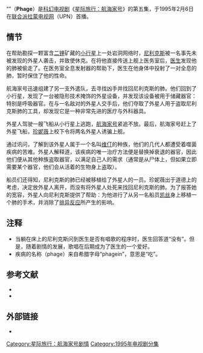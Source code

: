 {{noteTA
|G1=StarTrek
}}
{{Pathnav|星际旅行|星际旅行：航海家号每集列表}}
{{星际旅行剧集信息框
|zh_name= 噬菌之谜
|en_name = Phage
|image = [[File:ST-VOY_Phage.jpg|270px]]<br />尼利克斯被袭击了
|series = 星际旅行：航海家号
|Season = 1
|ep_num = 5
|prod_num = 105
|date = 1995年2月6日
|writer = [[斯凯·登特|斯凯·登特]] <br /> [[布兰农·布拉加|布兰农·布拉加]]
|director = [[温里希·科尔贝|温里希·科尔贝]]
|guest = [[卡利·弗雷德里克森|卡利·弗雷德里克森]] 饰 达雷斯（Dareth） <br /> [[斯蒂芬·拉帕波特|斯蒂芬·拉帕波特]] 饰 穆托拉（Mutora）
|stardate = 48532.4
|year = 2371年
|prev = {{VOY|Time and Again}}
|next = {{VOY|The Cloud}}
}}

“'''{{VOY/unlink|Phage}}'''”（'''Phage'''）是[[科幻|科幻]][[电视剧|电视剧]]《[[星际旅行：航海家号|星际旅行：航海家号]]》的第五集，于1995年2月6日在[[联合派拉蒙电视网|联合派拉蒙电视网]]（UPN）首播。

== 情节 ==

在帮助勘探一颗富含[[二锂_(星际旅行)|二锂]]矿藏的[[小行星|小行星]]上一处岩洞网络时，[[尼利克斯|尼利克斯]]被一名事先未被发现的外星人袭击，并致使休克。在将他直接传送上舰上医务室后，[[医生_(星际旅行)|医生]]发现他的肺被偷走了。在医务室全息发射器的帮助下，医生在他身体中投射了一对全息的肺，暂时保住了他的性命。

航海家号迅速组建了另一支外遣队，去寻找凶手并找回尼利克斯的肺。他们回到了小行星，发现了一台被隐形技术掩饰的外星设备，并发现该设备被用于储藏器官：特别是呼吸器官。在与一名敌对的外星人交手后，他们夺取了外星人用于盗取尼利克斯肺的工具，却发现它是一种非常先进的医疗与外科器具。

外星人驾驶一艘飞船从小行星上逃跑，[[联邦星舰航海家号_(NCC-74656)|航海家号]]紧追不放。最后，航海家号赶上了外星飞船，[[凯瑟琳·珍妮薇|珍妮薇]]上校下令将两名外星人诱骗上舰。

通过讯问，了解到该外星人属于一个名叫[[维仃|维仃]]的种族，他们的几代人都遭受着噬菌疾病的苦难。外星人解释道，该疾病的唯一治疗方法便是替换掉衰退的器官，因此他们便从其他种族盗取器官，以满足自己人的需求（通常是从尸体上，但如果立即需要某个器官，他们会从活着的生物身上盗取）。

船员们还得知，尼利克斯的肺已经被移植给了外星人的一员。珍妮薇出于道德上的考虑，决定放外星人离开，而没有将外星人处死来找回尼利克斯的肺。为了报答她的宽容，外星人向尼利克斯提供了帮助：为他进行了从另一名船员[[凯丝|凯丝]]身上移植一个肺的手术，并消除了[[排异反应|排异反应]]所产生的影响。

==注释==
* 当躺在床上的尼利克斯问到医生是否有唱歌的程序时，医生回答道“没有”。但是，随着剧情的发展，歌唱在后期成为了医生的一个爱好。
* 疾病的名称（phage）来自希腊字母“phagein”，意思是“吃”。

==参考文献==
<div class="references-small">
* {{cite web |url=http://www.startrek.com/startrek/view/series/VOY/episode/68828.html |title=Phage |title_zh={{VOY/unlink|Phage}} |publisher=StarTrek.Com |accessdate=2007年10月18日 |archive-date=2007年3月11日 |archive-url=https://web.archive.org/web/20070311003014/http://www.startrek.com/startrek/view/series/VOY/episode/68828.html |dead-url=no }}
* {{cite episode |title={{VOY/unlink|Phage}} |series=[[星际旅行：航海家号|星际旅行：航海家号]] |airdate=1995年2月6日 }}

==外部链接==
*{{memoryalpha|Phage (episode)|{{VOY/unlink|Phage}}}}
{{航海家号第一季}}
[[Category:星际旅行：航海家号剧情|Category:星际旅行：航海家号剧情]]
[[Category:1995年电视剧分集|Category:1995年电视剧分集]]